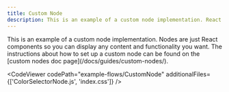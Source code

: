 ```yaml
---
title: Custom Node
description: This is an example of a custom node implementation. React Flow nodes are React components, and you can display any content that you want.
---
```



<ExampleLayout>
This is an example of a custom node implementation. Nodes are just React components so you can display any content and functionality you want. The instructions about how to set up a custom node can be found on the [custom nodes doc page](/docs/guides/custom-nodes/).

<CodeViewer
  codePath="example-flows/CustomNode"
  additionalFiles={['ColorSelectorNode.js', 'index.css']}
/>
</ExampleLayout>

